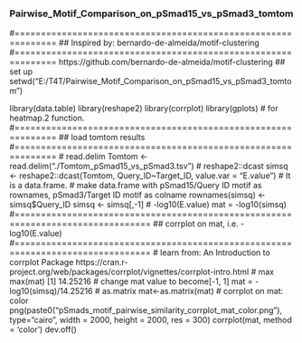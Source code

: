 ################################################################################
### Pairwise_Motif_Comparison_on_pSmad15_vs_pSmad3_tomtom
################################################################################
#==============================================================
## Inspired by: bernardo-de-almeida/motif-clustering
#==============================================================
https://github.com/bernardo-de-almeida/motif-clustering
## set up
setwd("E:/T4T/Pairwise_Motif_Comparison_on_pSmad15_vs_pSmad3_tomtom")

library(data.table)
library(reshape2)
library(corrplot)
library(gplots) # for heatmap.2 function.
#==============================================================
## load tomtom results
#==============================================================
# read.delim
Tomtom <- read.delim("./Tomtom_pSmad15_vs_pSmad3.tsv")
# reshape2::dcast
simsq <- reshape2::dcast(Tomtom, Query_ID~Target_ID, value.var = "E.value") # It is a data.frame.
# make data.frame with pSmad15/Query ID motif as rownames, pSmad3/Target ID motif as colname
rownames(simsq) <- simsq$Query_ID
simsq <- simsq[,-1]
# -log10(E.value)
mat = -log10(simsq)
#================================================================================
## corrplot on mat, i.e. -log10(E.value)
#================================================================================
# learn from: An Introduction to corrplot Package
https://cran.r-project.org/web/packages/corrplot/vignettes/corrplot-intro.html
# max
max(mat)
[1] 14.25216
# change mat value to become[-1, 1]
mat = -log10(simsq)/14.25216
# as.matrix
mat<-as.matrix(mat)
# corrplot on mat: color
png(paste0("pSmads_motif_pairwise_similarity_corrplot_mat_color.png"), type="cairo", width = 2000, height = 2000, res = 300)
corrplot(mat, method = 'color')
dev.off()

